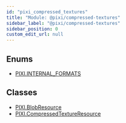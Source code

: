 ```yaml
---
id: "pixi_compressed_textures"
title: "Module: @pixi/compressed-textures"
sidebar_label: "@pixi/compressed-textures"
sidebar_position: 0
custom_edit_url: null
---
```

## Enums
* [PIXI.INTERNAL_FORMATS](../enums/PIXI.INTERNAL_FORMATS.pixi_compressed_textures)
## Classes
* [PIXI.BlobResource](../classes/PIXI.BlobResource.pixi_compressed_textures)
* [PIXI.CompressedTextureResource](../classes/PIXI.CompressedTextureResource.pixi_compressed_textures)

    